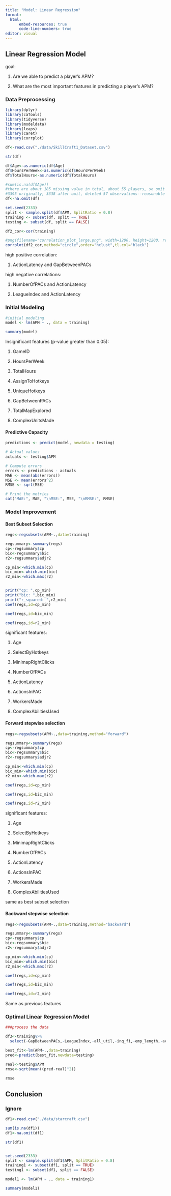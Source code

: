 ```yaml
---
title: "Model: Linear Regression"
format: 
  html:
      embed-resources: true
      code-line-numbers: true
editor: visual
---
```


## Linear Regression Model

goal:

1.  Are we able to predict a player’s APM?

2.  What are the most important features in predicting a player’s APM?

### Data Preprocessing

```r
library(dplyr)
library(caTools)
library(tidyverse)
library(modeldata)
library(leaps)
library(caret)
library(corrplot)

df<-read.csv("./data/SkillCraft1_Dataset.csv")

str(df)

df$Age<-as.numeric(df$Age)
df$HoursPerWeek<-as.numeric(df$HoursPerWeek)
df$TotalHours<-as.numeric(df$TotalHours)

#sum(is.na(df$Age))
#there are about 185 missing value in total, about 55 players, so omit
#3395 originally, 3338 after omit, deleted 57 observations--reasonable due to small amount
df<-na.omit(df)

set.seed(2333)  
split <- sample.split(df$APM, SplitRatio = 0.8)
training <- subset(df, split == TRUE)
testing <- subset(df, split == FALSE)
```

```r
df2_cor<-cor(training)

#png(filename="correlation_plot_large.png", width=1200, height=1200, res=120)
corrplot(df2_cor,method="circle",order="hclust",tl.col="black")
```

high positive correlation:

1.  ActionLatency and GapBetweenPACs

high negative correlations:

1.  NumberOfPACs and ActionLatency

2.  LeagueIndex and ActionLatency

### Initial Modeling

```r
#initial modeling 
model <- lm(APM ~ ., data = training)

summary(model)
```

Insignificant features (p-value greater than 0.05):

1.  GameID

2.  HoursPerWeek

3.  TotalHours

4.  AssignToHotkeys

5.  UniqueHotkeys

6.  GapBetweenPACs

7.  TotalMapExplored

8.  ComplexUnitsMade

#### Predictive Capacity

```r
predictions <- predict(model, newdata = testing)

# Actual values
actuals <- testing$APM

# Compute errors
errors <- predictions - actuals
MAE <- mean(abs(errors))
MSE <- mean(errors^2)
RMSE <- sqrt(MSE)

# Print the metrics
cat("MAE:", MAE, "\nMSE:", MSE, "\nRMSE:", RMSE)

```

### Model Improvement

#### Best Subset Selection

```r
regs<-regsubsets(APM~.,data=training)

regsummary<-summary(regs)
cp<-regsummary$cp
bic<-regsummary$bic
r2<-regsummary$adjr2

cp_min<-which.min(cp)
bic_min<-which.min(bic)
r2_min<-which.max(r2)


print("cp: ",cp_min)
print("bic: ",bic_min)
print("r_squared: ",r2_min)
coef(regs,id=cp_min)
```

```r
coef(regs,id=bic_min)
```

```r
coef(regs,id=r2_min)
```

significant features:

1.  Age

2.  SelectByHotkeys

3.  MinimapRightClicks

4.  NumberOfPACs

5.  ActionLatency

6.  ActionsInPAC

7.  WorkersMade

8.  ComplexAbilitiesUsed

#### Forward stepwise selection

```r
regs<-regsubsets(APM~.,data=training,method="forward")

regsummary<-summary(regs)
cp<-regsummary$cp
bic<-regsummary$bic
r2<-regsummary$adjr2

cp_min<-which.min(cp)
bic_min<-which.min(bic)
r2_min<-which.max(r2)

coef(regs,id=cp_min)
```

```r
coef(regs,id=bic_min)
```

```r
coef(regs,id=r2_min)
```

significant features:

1.  Age

2.  SelectByHotkeys

3.  MinimapRightClicks

4.  NumberOfPACs

5.  ActionLatency

6.  ActionsInPAC

7.  WorkersMade

8.  ComplexAbilitiesUsed

same as best subset selection

#### Backward stepwise selection

```r
regs<-regsubsets(APM~.,data=training,method="backward")

regsummary<-summary(regs)
cp<-regsummary$cp
bic<-regsummary$bic
r2<-regsummary$adjr2

cp_min<-which.min(cp)
bic_min<-which.min(bic)
r2_min<-which.max(r2)

coef(regs,id=cp_min)
```

```r
coef(regs,id=bic_min)
```

```r
coef(regs,id=r2_min)
```

Same as previous features

### Optimal Linear Regression Model

```r
###process the data 

df3<-training%>%
  select(-GapBetweenPACs,-LeagueIndex,-all_util,-inq_fi,-emp_length,-acc_now_delinq,-open_il_6m,-annual_inc,-num_il_tl)


```

```r
best_fit<-lm(APM~.,data=training)
pred<-predict(best_fit,newdata=testing)

real<-testing$APM
rmse<-sqrt(mean((pred-real)^2))

rmse
```

## Conclusion

### Ignore

```r
df1<-read.csv("./data/starcraft.csv")

sum(is.na(df1))
df1<-na.omit(df1)

str(df1)


set.seed(2333)  
split <- sample.split(df1$APM, SplitRatio = 0.8)
training1 <- subset(df1, split == TRUE)
testing1 <- subset(df1, split == FALSE)

model1 <- lm(APM ~ ., data = training1)

summary(model1)
```
